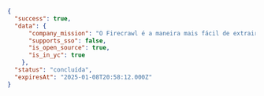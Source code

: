 ```json JSON
{
  "success": true,
  "data": {
      "company_mission": "O Firecrawl é a maneira mais fácil de extrair dados da web. Desenvolvedores usam nossa plataforma para converter URLs, de forma confiável, em markdown pronto para LLMs ou em dados estruturados com uma única chamada de API.",
      "supports_sso": false,
      "is_open_source": true,
      "is_in_yc": true
    },
  "status": "concluída",
  "expiresAt": "2025-01-08T20:58:12.000Z"
}
```
